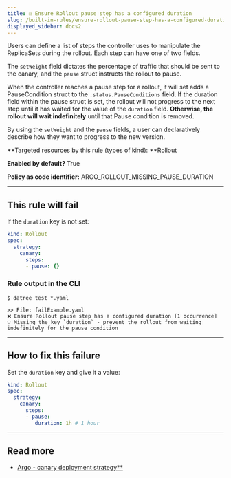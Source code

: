 ```yaml
---
title: ☑️ Ensure Rollout pause step has a configured duration
slug: /built-in-rules/ensure-rollout-pause-step-has-a-configured-duration
displayed_sidebar: docs2
---
```


Users can define a list of steps the controller uses to manipulate the ReplicaSets during the rollout. Each step can have one of two fields.

The `setWeight` field dictates the percentage of traffic that should be sent to the canary, and the `pause` struct instructs the rollout to pause.

When the controller reaches a pause step for a rollout, it will set adds a PauseCondition struct to the `.status.PauseConditions` field. If the duration field within the pause struct is set, the rollout will not progress to the next step until it has waited for the value of the `duration` field. **Otherwise, the rollout will wait indefinitely** until that Pause condition is removed.

By using the `setWeight` and the `pause` fields, a user can declaratively describe how they want to progress to the new version.

**Targeted resources by this rule (types of kind): **Rollout

**Enabled by default?** True

**Policy as code identifier:** ARGO_ROLLOUT_MISSING_PAUSE_DURATION

---

## This rule will fail

If the `duration` key is not set:

```yaml
kind: Rollout
spec:
  strategy:
    canary:
      steps:
      - pause: {}
```

### Rule output in the CLI

```none
$ datree test *.yaml

>> File: failExample.yaml
❌ Ensure Rollout pause step has a configured duration [1 occurrence]
💡 Missing the key `duration` - prevent the rollout from waiting indefinitely for the pause condition
```

---

## How to fix this failure

Set the `duration` key and give it a value:

```yaml
kind: Rollout
spec:
  strategy:
    canary:
      steps:
      - pause:
         duration: 1h # 1 hour
```

---

## Read more

- [Argo - canary deployment strategy\*﻿\*﻿](https://argoproj.github.io/argo-rollouts/features/canary/#overview)

